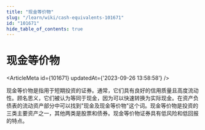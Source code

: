 ```yaml
---
title: "现金等价物"
slug: "/learn/wiki/cash-equivalents-101671"
id: "101671"
hide_table_of_contents: true
---
```



# 现金等价物

<ArticleMeta id={101671} updatedAt={'2023-09-26 13:58:58'} />
<div className='border-solid border-b border-t-0 my-4 border-[var(--ifm-color-gray-300)]' />

现金等价物是指用于短期投资的证券。通常，它们具有良好的信用质量且高度流动性。顾名思义，它们被认为等同于现金，因为可以快速转换为实际现金。在资产负债表的流动资产部分中可以找到"现金及现金等价物"这个词。现金等价物是投资的三类主要资产之一，其他两类是股票和债券。现金等价物证券具有低风险和低回报的特点。
